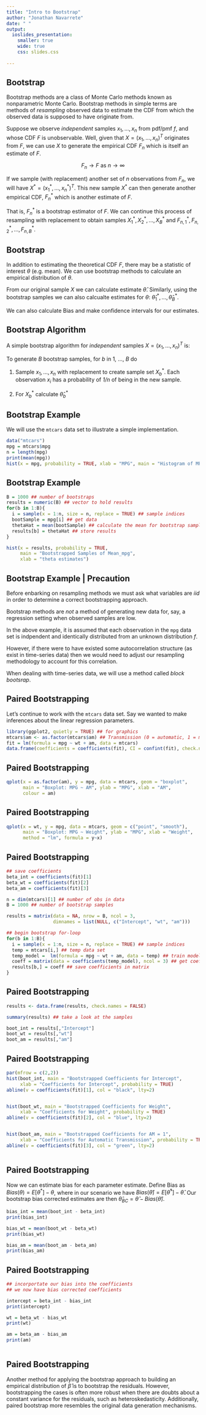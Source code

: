 ```yaml
---
title: "Intro to Bootstrap"
author: "Jonathan Navarrete"
date: " "
output: 
  ioslides_presentation:
    smaller: true
    wide: true
    css: slides.css
    
---
```


<script type="text/x-mathjax-config">
MathJax.Hub.Config({
  CommonHTML: {
    scale: 95
  }
});
</script>
<script type="text/javascript" async
src="https://cdn.mathjax.org/mathjax/latest/MathJax.js?config=TeX-MML-AM_CHTML">
</script>




## Bootstrap { .selectable }

Bootstrap methods are a class of Monte Carlo methods known as nonparametric Monte Carlo. Bootstrap methods in simple terms are methods of *resampling* observed data to estimate the CDF from which the observed data is supposed to have originate from. 

Suppose we observe *independent* samples $x_1, ..., x_n$ from pdf/pmf $f$, and whose CDF $F$ is unobservable. Well, given that $X = (x_1, ..., x_n)^T$ originates from $F$, we can use $X$ to generate the empirical CDF $F_n$ which is itself an estimate of $F$. 

$$
F_n \to F \text{ as } n \to \infty
$$

If we sample (with replacement) another set of $n$ observations from $F_n$, we will have $X^* = (x_1^*, ..., x_n^*)^T$. This new sample $X^*$ can then generate another empirical CDF, $F^*_n$ which is another estimate of $F$. 

That is, $F^*_n$ is a bootstrap estimator of $F$. We can continue this process of resampling with replacement to obtain samples $X^*_1,X^*_2, ..., X^*_B$ and $F^*_{n,1}, F^*_{n,2}, ..., F^*_{n,B}$.



## Bootstrap { .selectable }

In addition to estimating the theoretical CDF $F$, there may be a statistic of interest $\theta$ (e.g. mean). We can use bootstrap methods to calculate an empirical distribution of $\theta$. 

From our original sample $X$ we can calculate estimate $\hat{\theta}$. Similarly, using the bootstrap samples we can also  calcualte estimates for $\theta$: $\hat{\theta}^*_1, ..., \hat{\theta}^*_B$.

We can also calculate Bias and make confidence intervals for our estimates.


## Bootstrap Algorithm { .selectable }

A simple bootstrap algorithm for *independent* samples $X = (x_1, ..., x_n)^T$ is:

To generate *B* bootstrap samples, for *b* in 1, ..., *B* do

1. Sample $x_1, ..., x_n$ with replacement to create sample set $X^*_b$. Each observation $x_i$ has a probability of *1/n* of being in the new sample.

2. For $X^*_b$ calculate $\hat{\theta}^*_b$


## Bootstrap Example { .selectable }


We will use the `mtcars` data set to illustrate a simple implementation. 

```r
data("mtcars")
mpg = mtcars$mpg
n = length(mpg)
print(mean(mpg))
hist(x = mpg, probability = TRUE, xlab = "MPG", main = "Histogram of MPG")
```


## Bootstrap Example { .selectable }

```r
B = 1000 ## number of bootstraps
results = numeric(B) ## vector to hold results
for(b in 1:B){
  i = sample(x = 1:n, size = n, replace = TRUE) ## sample indices
  bootSample = mpg[i] ## get data
  thetaHat = mean(bootSample) ## calculate the mean for bootstrap sample
  results[b] = thetaHat ## store results
}

hist(x = results, probability = TRUE, 
     main = "Bootstrapped Samples of Mean_mpg",
     xlab = "theta estimates")


```




## Bootstrap Example | Precaution { .selectable }

Before enbarking on resampling methods we must ask what variables are *iid* in order to determine a correct bootstrapping approach. 

Bootstrap methods are *not* a method of generating new data for, say, a regression setting when observed samples are low. 

In the above example, it is assumed that each observation in the `mpg` data set is indpendent and identically distributed from an unknown distribution $f$. 

However, if there were to have existed some autocorrelation structure (as exist in time-series data) then we would need to adjust our resampling methodology to account for this correlation. 

When dealing with time-series data, we will use a method called *block bootsrap*.


## Paired Bootstrapping { .selectable }

Let's continue to work with the `mtcars` data set. Say we wanted to make inferences about the linear regression parameters.

```r
library(ggplot2, quietly = TRUE) ## for graphics
mtcars$am <- as.factor(mtcars$am) ## Transmission (0 = automatic, 1 = manual
fit = lm(formula = mpg ~ wt + am, data = mtcars)
data.frame(coefficients = coefficients(fit), CI = confint(fit), check.names = FALSE)
```


## Paired Bootstrapping { .selectable }

```r
qplot(x = as.factor(am), y = mpg, data = mtcars, geom = "boxplot",
      main = "Boxplot: MPG ~ AM", ylab = "MPG", xlab = "AM",
      colour = am)
```


## Paired Bootstrapping { .selectable }

```r
qplot(x = wt, y = mpg, data = mtcars, geom = c("point", "smooth"),
      main = "Boxplot: MPG ~ Weight", ylab = "MPG", xlab = "Weight",
      method = "lm", formula = y~x)

```



## Paired Bootstrapping { .selectable }

```r

## save coefficients
beta_int = coefficients(fit)[1]
beta_wt = coefficients(fit)[2]
beta_am = coefficients(fit)[3]

n = dim(mtcars)[1] ## number of obs in data
B = 1000 ## number of bootstrap samples

results = matrix(data = NA, nrow = B, ncol = 3, 
                 dimnames = list(NULL, c("Intercept", "wt", "am")))

## begin bootstrap for-loop
for(b in 1:B){
  i = sample(x = 1:n, size = n, replace = TRUE) ## sample indices
  temp = mtcars[i,] ## temp data set
  temp_model =  lm(formula = mpg ~ wt + am, data = temp) ## train model
  coeff = matrix(data = coefficients(temp_model), ncol = 3) ## get coefficients
  results[b,] = coeff ## save coefficients in matrix
}

```



## Paired Bootstrapping { .selectable }


```r

results <- data.frame(results, check.names = FALSE)

summary(results) ## take a look at the samples

boot_int = results[,"Intercept"]
boot_wt = results[,"wt"]
boot_am = results[,"am"]

```


## Paired Bootstrapping { .selectable }


```r
par(mfrow = c(2,2))
hist(boot_int, main = "Bootstrapped Coefficients for Intercept",
     xlab = "Coefficients for Intercept", probability = TRUE)
abline(v = coefficients(fit)[1], col = "black", lty=2)


hist(boot_wt, main = "Bootstrapped Coefficients for Weight",
     xlab = "Coefficients for Weight", probability = TRUE)
abline(v = coefficients(fit)[2], col = "blue", lty=2)


hist(boot_am, main = "Bootstrapped Coefficients for AM = 1",
     xlab = "Coefficients for Automatic Transmission", probability = TRUE)
abline(v = coefficients(fit)[3], col = "green", lty=2)



```




## Paired Bootstrapping { .selectable }


Now we can estimate bias for each parameter estimate. Define Bias as $Bias(\theta) = E[\theta^*] - \theta$, where in our scenario we have $Bias(\hat\theta) = E[\hat\theta^*] - \hat\theta$. Our bootstrap bias corrected estimates are then $\hat\theta_{BC} = \hat\theta - Bias(\hat\theta)$.


```r
bias_int = mean(boot_int - beta_int)
print(bias_int)

bias_wt = mean(boot_wt - beta_wt)
print(bias_wt)

bias_am = mean(boot_am - beta_am)
print(bias_am)
```




## Paired Bootstrapping { .selectable }


```r
## incorportate our bias into the coefficients
## we now have bias corrected coefficients

intercept = beta_int - bias_int
print(intercept)

wt = beta_wt - bias_wt
print(wt)

am = beta_am - bias_am
print(am)



```





## Paired Bootstrapping { .selectable }



Another method for applying the bootstrap approach to building an empirical distribution of $\hat\beta$ is to bootstrap the residuals. However, bootstrapping the cases is often more robust when there are doubts about a constant variance for the residuals, such as heteroskedasticity. Additionally, paired bootstrap more resembles the original data generation mechanisms.






